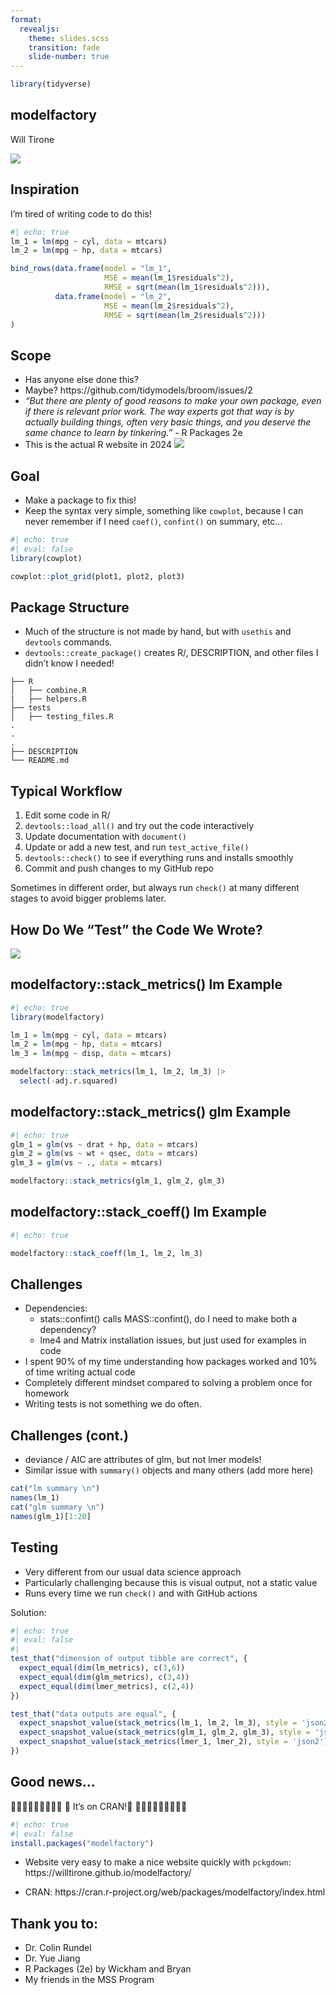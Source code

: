 ```yaml
---
format: 
  revealjs: 
    theme: slides.scss
    transition: fade
    slide-number: true
---
```


```r
library(tidyverse)
```

## modelfactory

Will Tirone

![](images\logo.png){fig-align="center"}

## Inspiration

I'm tired of writing code to do this!

```r
#| echo: true
lm_1 = lm(mpg ~ cyl, data = mtcars)
lm_2 = lm(mpg ~ hp, data = mtcars)

bind_rows(data.frame(model = "lm_1", 
                     MSE = mean(lm_1$residuals^2),
                     RMSE = sqrt(mean(lm_1$residuals^2))),
          data.frame(model = "lm_2", 
                     MSE = mean(lm_2$residuals^2),
                     RMSE = sqrt(mean(lm_2$residuals^2)))
)
```

## Scope 

* Has anyone else done this? 
* Maybe? https://github.com/tidymodels/broom/issues/2
* *"But there are plenty of good reasons to make your own package, even if there is relevant prior work. The way experts got that way is by actually building things, often very basic things, and you deserve the same chance to learn by tinkering."* - R Packages 2e
* This is the actual R website in 2024
![](images\cran.PNG){fig-align="center"}

## Goal 

* Make a package to fix this! 
* Keep the syntax very simple, something like `cowplot`, because I can
never remember if I need `coef()`, `confint()` on summary, etc...

```r
#| echo: true 
#| eval: false 
library(cowplot)

cowplot::plot_grid(plot1, plot2, plot3)
```

## Package Structure 

* Much of the structure is not made by hand, but with `usethis` and `devtools` commands.
* `devtools::create_package()` creates R/, DESCRIPTION, and other files I didn't know I needed!

```
├── R
│   ├── combine.R
|   ├── helpers.R
├── tests
│   ├── testing_files.R
.
.
.
├── DESCRIPTION
└── README.md
```

## Typical Workflow

1. Edit some code in R/
2. `devtools::load_all()` and try out the code interactively 
3. Update documentation with `document()`
4. Update or add a new test, and run `test_active_file()`
5. `devtools::check()` to see if everything runs and installs smoothly
6. Commit and push changes to my GitHub repo

Sometimes in different order, but always run `check()` at many different stages to avoid bigger problems later.

## How Do We "Test" the Code We Wrote? 

![](images\install-load.png){fig-align="center"}


## modelfactory::stack_metrics() lm Example

```r
#| echo: true
library(modelfactory)

lm_1 = lm(mpg ~ cyl, data = mtcars)
lm_2 = lm(mpg ~ hp, data = mtcars)
lm_3 = lm(mpg ~ disp, data = mtcars)

modelfactory::stack_metrics(lm_1, lm_2, lm_3) |> 
  select(-adj.r.squared)
```

## modelfactory::stack_metrics() glm Example

```r
#| echo: true
glm_1 = glm(vs ~ drat + hp, data = mtcars)
glm_2 = glm(vs ~ wt + qsec, data = mtcars)
glm_3 = glm(vs ~ ., data = mtcars)

modelfactory::stack_metrics(glm_1, glm_2, glm_3)
```

## modelfactory::stack_coeff() lm Example

```r
#| echo: true

modelfactory::stack_coeff(lm_1, lm_2, lm_3)
```

## Challenges 

* Dependencies: 
  - stats::confint() calls MASS::confint(), do I need to make both a dependency? 
  - lme4 and Matrix installation issues, but just used for examples in code
* I spent 90% of my time understanding how packages worked and 10% of time writing actual code
* Completely different mindset compared to solving a problem once for homework
* Writing tests is not something we do often.
 
## Challenges (cont.)

* deviance / AIC are attributes of glm, but not lmer models! 
* Similar issue with `summary()` objects and many others (add more here)
  
```r
cat("lm summary \n")
names(lm_1)
cat("glm summary \n")
names(glm_1)[1:20]
```

## Testing 

* Very different from our usual data science approach 
* Particularly challenging because this is visual output, not a static value
* Runs every time we run `check()` and with GitHub actions

Solution: 

```r
#| echo: true 
#| eval: false 
#| 
test_that("dimension of output tibble are correct", {
  expect_equal(dim(lm_metrics), c(3,6))
  expect_equal(dim(glm_metrics), c(3,4))
  expect_equal(dim(lmer_metrics), c(2,4))
})

test_that("data outputs are equal", {
  expect_snapshot_value(stack_metrics(lm_1, lm_2, lm_3), style = 'json2')
  expect_snapshot_value(stack_metrics(glm_1, glm_2, glm_3), style = 'json2')
  expect_snapshot_value(stack_metrics(lmer_1, lmer_2), style = 'json2')
})
```


## Good news... 

🎉🎉🎉🎉🎉🎉🎉🎉🎉
🎉 It's on CRAN!🎉
🎉🎉🎉🎉🎉🎉🎉🎉🎉

```r
#| echo: true 
#| eval: false 
install.packages("modelfactory")
```

* Website very easy to make a nice website quickly with `pckgdown`: https://willtirone.github.io/modelfactory/ 

* CRAN: https://cran.r-project.org/web/packages/modelfactory/index.html 

## Thank you to: 

* Dr. Colin Rundel 
* Dr. Yue Jiang 
* R Packages (2e) by Wickham and Bryan
* My friends in the MSS Program 
